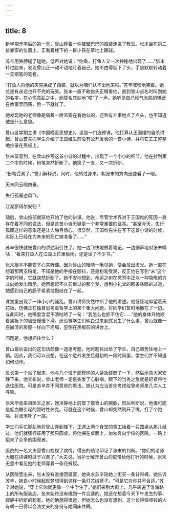 ```yaml
---
---
---
```

title: 8
---



新学期开学后的第一天，曾山穿着一件皱皱巴巴的西装走进了教室。张末坐在第二排靠窗的位置上，正看着楼下的一群小孩在草地上踢球。

苏辛用胳膊碰了碰她，低声对她说：“你看，打鱼人又一次神秘地出现了……”张末转过脸来，发现曾山正一动不动地盯着自己，她不由得低下了头，手里默默转动着一支钢笔的笔套。

“打鱼人将他的夹克换成了西装，就以为咱们认不出他来啦。”苏辛嘿嘿地笑着。她总是有永远也开不完的玩笑。张末一直不敢抬头正眼看他，直到曾山点名时叫到她的名字。在心慌意乱之中，她莫名其妙地“哎”了一声。她听见自己稚气未脱的嗓音在教室里回荡，脸一下就红了。

她发现她的老师像是隔着一层浓雾在看她似的，还煞有介事地点了点头，也不知道他是什么意思。

曾山这学期主讲《中国晚近思想史》。这是一门选修课。他打算从王国维的自杀讲起。曾山首先向学生介绍了王国维生前没有公开发表的一首小诗，并将它工工整整地抄录在黑板上。

张末留意到，在曾山抄写这首小诗的过程中，出现了一个小小的细节。他在抄到第二个字的时候，粉笔突然折断了。他换了一支，又一次折断。

“粉笔受潮了。”曾山解释说，同时，他转过身来，朝张末的方向迅速看了一眼。

天末同云暗四垂，

失行孤雁逆风飞。

江湖寥阔尔安归？

随后，曾山按部就班地开始了他的讲课。他说，尽管学术界对于王国维的死因一直存在着不同的说法，但是这首小诗无疑是一个非常重要的征兆。“甚至今天，失行孤雁这样的意象还是让人触目惊心。很显然，王国维先生在写下这首小诗的时候，实际上已经在为未来的死亡做准备了……”

苏辛很快就被曾山的讲述吸引住了。她一边飞快地做着笔记，一边悄声地对张末嘀咕：“看来打鱼人在江湖上忙里偷闲，还是读了不少书。”

张末根本不能安下心来听课。因为曾山的眼睛一瞅见她，便会放出虚光。她一直在想着那两支粉笔。不知是他的手指在颤抖，还是粉笔受潮，反正他在写到“末”这个字的时候，它就突然折断了。她不安地想到，命运之树在冥冥中正以一种隐晦的方式向她发出暗示，她回想起不久前做过的那个梦，想到小礼堂的那条昏暗的过道，她感到自己的肠子紧紧地黏结在了一起。

课堂里出现了一阵小小的骚乱。曾山讲师突然中断了他的讲述。他怔怔地仰望着天花板，仿佛正在独自思考着哲学上的某个重大问题，将同学们暂时地撇在了一边。与此同时，他嘴里含混不清咕哝了一句：“我怎么也抓不住它……”他的身体开始顺着黑板下的墙壁慢慢下滑。还没等学生们明白过来到底发生了什么事，曾山就像一座崩溃的房屋一样向下坍塌，歪倒在黑板前的讲台上。

问题是，他想抓住什么？

曾山最后说出的这句话颇像一道思考题，他将题目出给了学生，自己顺势往地上一躺。因此，我们可以设想，在这个意外发生后最初的一段时间里，学生们并不知道如何动作。

班长第一个站了起来，他与几个班干部模样的人紧急磋商了一下，然后示意大家安静下来。他宣布说，曾山老师一定是突发了心脏病，眼下的当务之急就是赶紧将他送往医院。可是苏辛并不同意他的看法。她认为应当首先考虑给曾老师来几次人工呼吸。

张末毕竟来自医生之家，她冷静地上前摸了摸曾山的腕脉，然后判断说，他很可能是低血糖引起的暂时性休克。可就在这个时候，曾山却突然咧开了嘴，打了个饱嗝，将张末吓了一跳。

学生们手忙脚乱地将曾山弄到楼下，正遇上两个食堂的青工抬着一只圆桌从那儿经过，他们就强行征用了那只圆桌，将他搁在桌面上，匆匆奔向学校的医院，一路上招来了众多的围观者。

医院的一名大夫替曾山检视了病情，得出的结论印证了张末的判断。“你们的老师大概在讲课时过于兴奋了。”大夫说。当护士解开曾山的皮带给他打针的时候，张末无意中看见她的老师穿着一条花裤衩。

从医院里出来，张末没有直接回寝室，她央求苏辛陪她上街买一条背带裤。她告诉苏辛，她自小时候起就梦想得到这样一条灯芯绒裤子。“可是它对你并不合适，”苏辛对她说，“穿上它你就更像一个中学生了。”她们来到大街上，几乎转遍了淮海路上的所有服装店，张末始终没有挑到一件合适的。她还在想着今天下午发生的事、寂静中折断的粉笔。她的确想得很远，但她怎么也没有想到，这个长得像哑铃的人有朝一日将以合法丈夫的身份与她同床共眠。